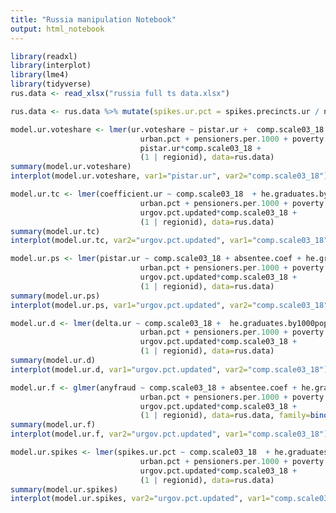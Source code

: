 ```yaml
---
title: "Russia manipulation Notebook"
output: html_notebook
---
```



```r
library(readxl)
library(interplot)
library(lme4)
library(tidyverse)
rus.data <- read_xlsx("russia full ts data.xlsx")

rus.data <- rus.data %>% mutate(spikes.ur.pct = spikes.precincts.ur / n.precincts)
```




```r
model.ur.voteshare <- lmer(ur.voteshare ~ pistar.ur +  comp.scale03_18 + pct.russian.extrap + he.graduates.by1000pop + govemploy.by.pop +
                             urban.pct + pensioners.per.1000 + poverty.pct + presidential +
                             pistar.ur*comp.scale03_18 +
                             (1 | regionid), data=rus.data)
summary(model.ur.voteshare)
interplot(model.ur.voteshare, var1="pistar.ur", var2="comp.scale03_18")
```


```r
model.ur.tc <- lmer(coefficient.ur ~ comp.scale03_18  + he.graduates.by1000pop +                                                    govemploy.by.pop +
                             urban.pct + pensioners.per.1000 + poverty.pct + presidential +
                             urgov.pct.updated*comp.scale03_18 +
                             (1 | regionid), data=rus.data)
summary(model.ur.tc)
interplot(model.ur.tc, var2="urgov.pct.updated", var1="comp.scale03_18")
```



```r
model.ur.ps <- lmer(pistar.ur ~ comp.scale03_18 + absentee.coef + he.graduates.by1000pop +                                                    govemploy.by.pop +
                             urban.pct + pensioners.per.1000 + poverty.pct + presidential +
                             urgov.pct.updated*comp.scale03_18 +
                             (1 | regionid), data=rus.data)
summary(model.ur.ps)
interplot(model.ur.ps, var1="urgov.pct.updated", var2="comp.scale03_18")
```


```r
model.ur.d <- lmer(delta.ur ~ comp.scale03_18 +  he.graduates.by1000pop +                                                    govemploy.by.pop +
                             urban.pct + pensioners.per.1000 + poverty.pct + presidential +
                             urgov.pct.updated*comp.scale03_18 +
                             (1 | regionid), data=rus.data)
summary(model.ur.d)
interplot(model.ur.d, var1="urgov.pct.updated", var2="comp.scale03_18")
```


```r
model.ur.f <- glmer(anyfraud ~ comp.scale03_18 + absentee.coef + he.graduates.by1000pop +                                                    govemploy.by.pop +
                             urban.pct + pensioners.per.1000 + poverty.pct + presidential +
                             urgov.pct.updated*comp.scale03_18 + 
                             (1 | regionid), data=rus.data, family=binomial(link="logit"))
summary(model.ur.f)
interplot(model.ur.f, var2="urgov.pct.updated", var1="comp.scale03_18")
```


```r
model.ur.spikes <- lmer(spikes.ur.pct ~ comp.scale03_18  + he.graduates.by1000pop +                                                    govemploy.by.pop +
                             urban.pct + pensioners.per.1000 + poverty.pct + presidential +
                             urgov.pct.updated*comp.scale03_18 + 
                             (1 | regionid), data=rus.data)
summary(model.ur.spikes)
interplot(model.ur.spikes, var2="urgov.pct.updated", var1="comp.scale03_18")
```
